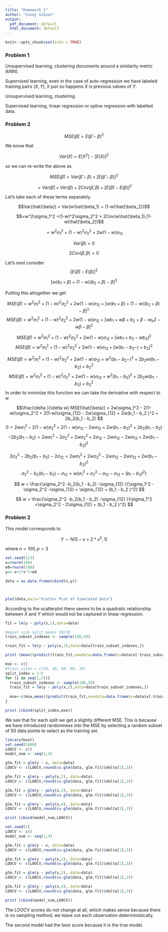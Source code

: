 ```yaml
---
title: "Homework 1"
author: "Casey Gibson"
output:
  pdf_document: default
  html_document: default
---
```


```r
knitr::opts_chunk$set(echo = TRUE)
```

### Problem 1

\textbf{a)}
Unsupervised learning, clustering documents around a similarity metric (kNN).

\textbf{b)}

Supervised learning, even in the case of auto-regression we have labeled training pairs $(X,Y)$, it just so happens $X$ is previous values of $Y$.

\textbf{c)}
Unsupervised learning, clustering 

\textbf{d)}
Supervised learning, linear regression or spline regression with labelled data.


### Problem 2

$$MSE(\hat{\beta}) = E(\hat{\beta}- \beta)^2$$


We know that 

$$Var(X) = E[X^2] - [E(X)]^2$$

so we can re-write the above as 

$$MSE(\hat{\beta}) = Var(\hat{\beta}- \beta) + [E(\hat{\beta}- \beta)]^2$$

$$= Var(\hat{\beta}) + Var(\beta) + 2Cov(\hat{\beta},\beta) + [E(\hat{\beta}) - E(\beta)]^2$$


Let's take each of these terms separately. 

$$Var(\hat{\beta}) = Var(w\hat{\beta_1} + (1-w)\hat{\beta_2})$$

$$=w^2\sigma_1^2 +(1-w)^2\sigma_2^2 + 2Cov(w\hat{\beta_1},(1-w)\hat{\beta_2})$$

$$=w^2\sigma_1^2 +(1-w)^2\sigma_2^2 + 2w(1-w)\sigma_{12}$$

$$Var(\beta)=0$$

$$2Cov(\hat{\beta},\beta) = 0$$


Let's next consider 
$$[E(\hat{\beta}) - E(\beta)]^2$$

$$[w(b_1+\beta) + (1-w)(b_2 + \beta) - \beta]^2$$


Putting this altogether we get 

$$MSE(\hat{\beta})  = w^2\sigma_1^2 +(1-w)^2\sigma_2^2 + 2w(1-w)\sigma_{12} + [w(b_1+\beta) + (1-w)(b_2 + \beta) - \beta]^2$$
$$MSE(\hat{\beta})  = w^2\sigma_1^2 +(1-w)^2\sigma_2^2 + 2w(1-w)\sigma_{12} + [wb_1+w\beta + b_2 + \beta - w_b2 -w\beta - \beta]^2$$

$$MSE(\hat{\beta})  = w^2\sigma_1^2 +(1-w)^2\sigma_2^2 + 2w(1-w)\sigma_{12} + [wb_1 + b_2 - wb_2  ]^2$$
$$MSE(\hat{\beta})  = w^2\sigma_1^2 +(1-w)^2\sigma_2^2 + 2w(1-w)\sigma_{12} + [w(b_1 - b_2 -) + b_2  ]^2$$

$$MSE(\hat{\beta})  = w^2\sigma_1^2 +(1-w)^2\sigma_2^2 + 2w(1-w)\sigma_{12} + w^2(b_1 - b_2 -)^2 + 2b_2w(b_1 - b_2) + b_2^2 $$
$$MSE(\hat{\beta})  = w^2\sigma_1^2 +(1-w)^2\sigma_2^2 + 2w(1-w)\sigma_{12} + w^2(b_1 - b_2 )^2 + 2b_2w(b_1 - b_2) + b_2^2 $$
In order to minimize this function we can take the derivative with respect to $w$ 


$$\frac{\delta }{\delta w} MSE(\hat{\beta})  = 2w\sigma_1^2 - 2(1-w)\sigma_2^2 + 2(1-w)\sigma_{12} - 2w\sigma_{12} + 2w(b_1 - b_2 )^2 + 2b_2(b_1 - b_2)  $$
$$0  = 2w\sigma_1^2 - 2(1-w)\sigma_2^2 + 2(1-w)\sigma_{12} - 2w\sigma_{12} + 2w(b_1 - b_2 )^2 + 2b_2(b_1 - b_2) $$
$$-2b_2(b_1 - b_2)  = 2w\sigma_1^2 - 2\sigma_2^2 + 2w\sigma_2^2 + 2\sigma_{12}-2w\sigma_{12} - 2w\sigma_{12} + 2w(b_1 - b_2 )^2  $$

$$ 2\sigma_2^2 -2b_2(b_1 - b_2) -2\sigma_{12} = 2w\sigma_1^2  + 2w\sigma_2^2 -2w\sigma_{12} - 2w\sigma_{12} + 2w(b_1 - b_2 )^2  $$
$$ \sigma_2^2 -b_2(b_1 - b_2) -\sigma_{12} = w(\sigma_1^2 +\sigma_2^2 -\sigma_{12} - \sigma_{12} + (b_1 - b_2 )^2)  $$

$$ w = \frac{\sigma_2^2 -b_2(b_1 - b_2) -\sigma_{12} }{\sigma_1^2 -\sigma_2^2 -\sigma_{12} + \sigma_{12} + (b_1 - b_2 )^2}  $$

$$ w = \frac{\sigma_2^2 -b_2(b_1 - b_2) -\sigma_{12} }{\sigma_1^2 +\sigma_2^2  - 2\sigma_{12} + (b_1 - b_2 )^2}  $$

### Problem 2

\textbf{a)}

This model corresponds to 

$$Y \sim N(5 - x + 2*x^2,1)$$

where $n=100,p=3$

\textbf{b)}

```r
set.seed(123)
x=rnorm(100) 
e0=rnorm(100) 
y=5-x+2*x^2+e0

data = as.data.frame(cbind(x,y))



plot(data,main="Scatter PLot of Simulated Data")
```

According to the scatterplot there seems to be a quadratic relationship between $X$ and $Y$ which would not be captured in linear regression.
\textbf{c)}
```r


fit = lm(y ~ poly(x,2),data=data)
```

\textbf{d)}
```r
#equal size split means 50/50
train_subset_indexes <- sample(100,50)

train_fit = lm(y ~ poly(x,2),data=data[train_subset_indexes,])

print (mean((predict(train_fit,newdata=data.frame(x=data$x[-train_subset_indexes]))-data$y[-train_subset_indexes])^2))
```

\textbf{e)}

```r
mse <- c()
#train_sizes = c(10, 40, 80, 90, 30)
split_index = 1:5
for (i in seq(1,5)){
  train_subset_indexes <- sample(100,50)
  train_fit = lm(y ~ poly(x,2),data=data[train_subset_indexes,])
  
  mse<-c(mse,mean((predict(train_fit,newdata=data.frame(x=data$x[-train_subset_indexes]))-data$y[-train_subset_indexes])^2))
}

print (cbind(split_index,mse))


```

We see that for each split we get a slightly different MSE. This is because we have introduced randomness into the MSE by selecting a random subset of 50 data points to select as the training set.

\textbf{f)}

```r
library(boot)
set.seed(1000)
LOOCV <- c()
model_num <- seq(1,4)

glm.fit = glm(y ~ x, data=data) 
LOOCV <- c(LOOCV,round(cv.glm(data, glm.fit)$delta[1],3))

glm.fit = glm(y ~ poly(x,2), data=data) 
LOOCV <- c(LOOCV,round(cv.glm(data, glm.fit)$delta[1],3))

glm.fit = glm(y ~ poly(x,3), data=data) 
LOOCV <- c(LOOCV,round(cv.glm(data, glm.fit)$delta[1],3))

glm.fit = glm(y ~ poly(x,4), data=data) 
LOOCV <- c(LOOCV,round(cv.glm(data, glm.fit)$delta[1],3))

print (cbind(model_num,LOOCV))
```




\textbf{g)}

```r
set.seed(1)
LOOCV <- c()
model_num <- seq(1,4)

glm.fit = glm(y ~ x, data=data) 
LOOCV <- c(LOOCV,round(cv.glm(data, glm.fit)$delta[1],3))

glm.fit = glm(y ~ poly(x,2), data=data) 
LOOCV <- c(LOOCV,round(cv.glm(data, glm.fit)$delta[1],3))

glm.fit = glm(y ~ poly(x,3), data=data) 
LOOCV <- c(LOOCV,round(cv.glm(data, glm.fit)$delta[1],3))

glm.fit = glm(y ~ poly(x,4), data=data) 
LOOCV <- c(LOOCV,round(cv.glm(data, glm.fit)$delta[1],3))

print (cbind(model_num,LOOCV))

```

The LOOCV scores do not change at all, which makes sense because there is no sampling method, we leave out each observation deterministically. 

\textbf{h)}

The second model had the best score because it is the true model. 

